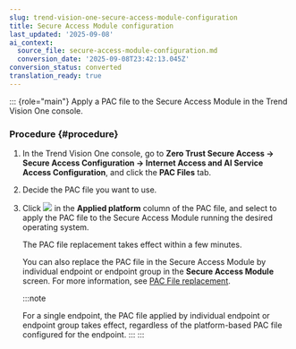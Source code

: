 ```yaml
---
slug: trend-vision-one-secure-access-module-configuration
title: Secure Access Module configuration
last_updated: '2025-09-08'
ai_context:
  source_file: secure-access-module-configuration.md
  conversion_date: '2025-09-08T23:42:13.045Z'
conversion_status: converted
translation_ready: true
---
```


::: {role="main"}
Apply a PAC file to the Secure Access Module in the Trend Vision One console.

### Procedure {#procedure}

1.  In the Trend Vision One console, go to **Zero Trust Secure Access → Secure Access Configuration → Internet Access and AI Service Access Configuration**, and click the **PAC Files** tab.

2.  Decide the PAC file you want to use.

3.  Click ![](/images/apply_PAC_file=c95a7e15-901f-4293-aea0-a557e44d3145.webp) in the **Applied platform** column of the PAC file, and select to apply the PAC file to the Secure Access Module running the desired operating system.

    The PAC file replacement takes effect within a few minutes.

    You can also replace the PAC file in the Secure Access Module by individual endpoint or endpoint group in the **Secure Access Module** screen. For more information, see [PAC File replacement](pac-file-replacement.mdx).

    :::note

    For a single endpoint, the PAC file applied by individual endpoint or endpoint group takes effect, regardless of the platform-based PAC file configured for the endpoint.
    :::
:::
